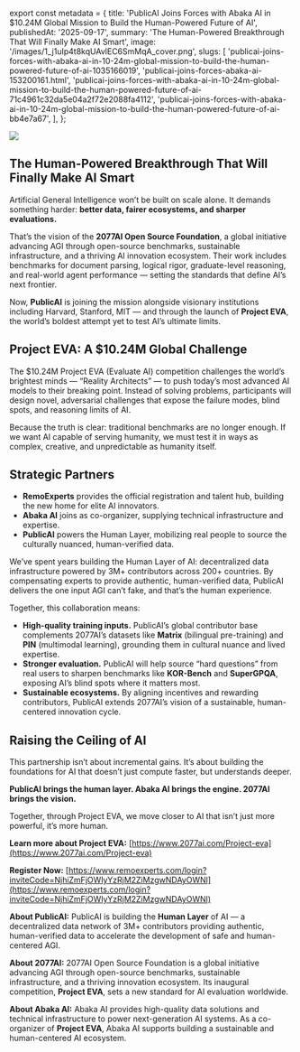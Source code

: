 ﻿export const metadata = {
  title:
    'PublicAI Joins Forces with Abaka AI in $10.24M Global Mission to Build the Human-Powered Future of AI',
  publishedAt: '2025-09-17',
  summary: 'The Human-Powered Breakthrough That Will Finally Make AI Smart',
  image: '/images/1_j1uIp4t8kqUAvlEC6SmMqA_cover.png',
  slugs: [
    'publicai-joins-forces-with-abaka-ai-in-10-24m-global-mission-to-build-the-human-powered-future-of-ai-1035166019',
    'publicai-joins-forces-abaka-ai-153200161.html',
    'publicai-joins-forces-with-abaka-ai-in-10-24m-global-mission-to-build-the-human-powered-future-of-ai-71c4961c32da5e04a2f72e2088fa4112',
    'publicai-joins-forces-with-abaka-ai-in-10-24m-global-mission-to-build-the-human-powered-future-of-ai-bb4e7a67',
  ],
};

![](/images/1_j1uIp4t8kqUAvlEC6SmMqA.png)

## The Human-Powered Breakthrough That Will Finally Make AI Smart

Artificial General Intelligence won’t be built on scale alone. It demands something harder: **better data, fairer ecosystems, and sharper evaluations.**

That’s the vision of the **2077AI Open Source Foundation**, a global initiative advancing AGI through open-source benchmarks, sustainable infrastructure, and a thriving AI innovation ecosystem. Their work includes benchmarks for document parsing, logical rigor, graduate-level reasoning, and real-world agent performance — setting the standards that define AI’s next frontier.

Now, **PublicAI** is joining the mission alongside visionary institutions including Harvard, Stanford, MIT — and through the launch of **Project EVA**, the world’s boldest attempt yet to test AI’s ultimate limits.

## Project EVA: A $10.24M Global Challenge

The $10.24M Project EVA (Evaluate AI) competition challenges the world’s brightest minds — “Reality Architects” — to push today’s most advanced AI models to their breaking point. Instead of solving problems, participants will design novel, adversarial challenges that expose the failure modes, blind spots, and reasoning limits of AI.

Because the truth is clear: traditional benchmarks are no longer enough. If we want AI capable of serving humanity, we must test it in ways as complex, creative, and unpredictable as humanity itself.

## Strategic Partners

- **RemoExperts** provides the official registration and talent hub, building the new home for elite AI innovators.
- **Abaka AI** joins as co-organizer, supplying technical infrastructure and expertise.
- **PublicAI** powers the Human Layer, mobilizing real people to source the culturally nuanced, human-verified data.

We’ve spent years building the Human Layer of AI: decentralized data infrastructure powered by 3M+ contributors across 200+ countries. By compensating experts to provide authentic, human-verified data, PublicAI delivers the one input AGI can’t fake, and that’s the human experience.

Together, this collaboration means:

- **High-quality training inputs.** PublicAI’s global contributor base complements 2077AI’s datasets like **Matrix** (bilingual pre-training) and **PIN** (multimodal learning), grounding them in cultural nuance and lived expertise.
- **Stronger evaluation.** PublicAI will help source “hard questions” from real users to sharpen benchmarks like **KOR-Bench** and **SuperGPQA**, exposing AI’s blind spots where it matters most.
- **Sustainable ecosystems.** By aligning incentives and rewarding contributors, PublicAI extends 2077AI’s vision of a sustainable, human-centered innovation cycle.

## Raising the Ceiling of AI

This partnership isn’t about incremental gains. It’s about building the foundations for AI that doesn’t just compute faster, but understands deeper.

**PublicAI brings the human layer. Abaka AI brings the engine. 2077AI brings the vision.**

Together, through Project EVA, we move closer to AI that isn’t just more powerful, it’s more human.

**Learn more about Project EVA:** [https://www.2077ai.com/Project-eva](https://www.2077ai.com/Project-eva)

**Register Now:** [https://www.remoexperts.com/login?inviteCode=NjhiZmFjOWIyYzRjM2ZiMzgwNDAyOWNl](https://www.remoexperts.com/login?inviteCode=NjhiZmFjOWIyYzRjM2ZiMzgwNDAyOWNl)

**About PublicAI:** PublicAI is building the **Human Layer** of AI — a decentralized data network of 3M+ contributors providing authentic, human-verified data to accelerate the development of safe and human-centered AGI.

**About 2077AI:** 2077AI Open Source Foundation is a global initiative advancing AGI through open-source benchmarks, sustainable infrastructure, and a thriving innovation ecosystem. Its inaugural competition, **Project EVA**, sets a new standard for AI evaluation worldwide.

**About Abaka AI:** Abaka AI provides high-quality data solutions and technical infrastructure to power next-generation AI systems. As a co-organizer of **Project EVA**, Abaka AI supports building a sustainable and human-centered AI ecosystem.
